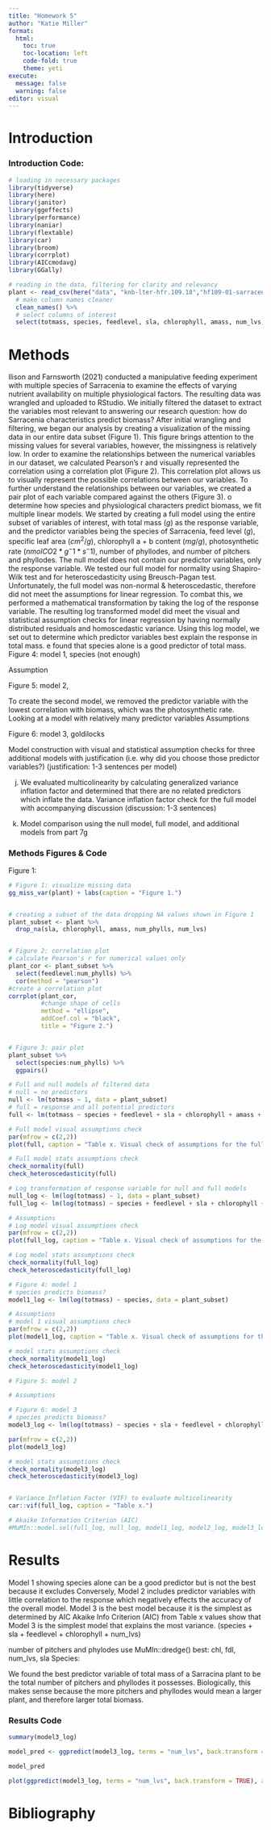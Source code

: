 ```yaml
---
title: "Homework 5"
author: "Katie Miller"
format:
  html:
    toc: true
    toc-location: left
    code-fold: true
    theme: yeti
execute:
  message: false
  warning: false
editor: visual
---
```


# Introduction

### Introduction Code:

```r
# loading in necessary packages
library(tidyverse)
library(here)
library(janitor)
library(ggeffects)
library(performance)
library(naniar)
library(flextable) 
library(car)
library(broom)
library(corrplot)
library(AICcmodavg)
library(GGally)
```

```r
# reading in the data, filtering for clarity and relevancy
plant <- read_csv(here("data", "knb-lter-hfr.109.18","hf109-01-sarracenia.csv")) %>% 
  # make column names cleaner
  clean_names() %>% 
  # select columns of interest 
  select(totmass, species, feedlevel, sla, chlorophyll, amass, num_lvs, num_phylls)
```

# Methods


\t Ellison and Farnsworth (2021) conducted a manipulative feeding experiment with multiple species of Sarracenia to examine the effects of varying nutrient availability on multiple physiological factors. The resulting data was wrangled and uploaded to RStudio. We initially filtered the dataset to extract the variables most relevant to answering our research question: how do Sarracenia characteristics predict biomass? After initial wrangling and filtering, we began our analysis by creating a visualization of the missing data in our entire data subset (Figure 1). This figure brings attention to the missing values for several variables, however, the missingness is relatively low. In order to examine the relationships between the numerical variables in our dataset, we calculated Pearson's r and visually represented the correlation using a correlation plot (Figure 2). This correlation plot allows us to visually represent the possible correlations between our variables. To further understand the relationships between our variables, we created a pair plot of each variable compared against the others (Figure 3). 
\t To determine how species and physiological characters predict biomass, we fit multiple linear models. We started by creating a full model using the entire subset of variables of interest, with total mass ($g$) as the response variable, and the predictor variables being the species of Sarracenia, feed level ($g$), specific leaf area ($cm^2/g$), chlorophyll a + b content ($mg/g$), photosynthetic rate ($nmol CO2 * g^-1 * s^-1$), number of phyllodes, and number of pitchers and phyllodes. The null model does not contain our predictor variables, only the response variable. We tested our full model for normality using Shapiro-Wilk test and for heteroscedasticity using Breusch-Pagan test. Unfortunately, the full model was non-normal & heteroscedastic, therefore did not meet the assumptions for linear regression. To combat this, we performed a mathematical transformation by taking the log of the response variable. The resulting log transformed model did meet the visual and statistical assumption checks for linear regression by having normally distributed residuals and homoscedastic variance. Using this log model, we set out to determine which predictor variables best explain the response in total mass. 
\t We found that species alone is a good predictor of total mass. Figure 4: model 1, species (not enough)

Assumption

Figure 5: model 2,

To create the second model, we removed the predictor variable with the lowest correlation with biomass, which was the photosynthetic rate. Looking at a model with relatively many predictor variables Assumptions

Figure 6: model 3, goldilocks

Model construction with visual and statistical assumption checks for three additional models with justification (i.e. why did you choose those predictor variables?) (justification: 1-3 sentences per model)

j.  We evaluated multicolinearity by calculating generalized variance inflation factor and determined that there are no related predictors which inflate the data. Variance inflation factor check for the full model with accompanying discussion (discussion: 1-3 sentences)

k.  Model comparison using the null model, full model, and additional models from part 7g

### Methods Figures & Code

Figure 1:

```r
# Figure 1: visualize missing data
gg_miss_var(plant) + labs(caption = "Figure 1.")


# creating a subset of the data dropping NA values shown in Figure 1
plant_subset <- plant %>%  
  drop_na(sla, chlorophyll, amass, num_phylls, num_lvs)


# Figure 2: correlation plot
# calculate Pearson's r for numerical values only
plant_cor <- plant_subset %>% 
  select(feedlevel:num_phylls) %>% 
  cor(method = "pearson")
#create a correlation plot 
corrplot(plant_cor,
         #change shape of cells 
         method = "ellipse",
         addCoef.col = "black",
         title = "Figure 2.") 


# Figure 3: pair plot
plant_subset %>% 
  select(species:num_phylls) %>% 
  ggpairs()

# Full and null models of filtered data
# null = no predictors
null <- lm(totmass ~ 1, data = plant_subset)
# full = response and all potential predictors 
full <- lm(totmass ~ species + feedlevel + sla + chlorophyll + amass + num_lvs + num_phylls, data = plant_subset)

# Full model visual assumptions check
par(mfrow = c(2,2))
plot(full, caption = "Table x. Visual check of assumptions for the full model")

# Full model stats assumptions check 
check_normality(full)
check_heteroscedasticity(full)

# Log transformation of response variable for null and full models
null_log <- lm(log(totmass) ~ 1, data = plant_subset)
full_log <- lm(log(totmass) ~ species + feedlevel + sla + chlorophyll + amass + num_lvs + num_phylls, data = plant_subset)

# Assumptions
# Log model visual assumptions check
par(mfrow = c(2,2))
plot(full_log, caption = "Table x. Visual check of assumptions for the log model")

# Log model stats assumptions check 
check_normality(full_log)
check_heteroscedasticity(full_log)

# Figure 4: model 1 
# species predicts biomass?
model1_log <- lm(log(totmass) ~ species, data = plant_subset)

# Assumptions
# model 1 visual assumptions check
par(mfrow = c(2,2))
plot(model1_log, caption = "Table x. Visual check of assumptions for the log model")

# model stats assumptions check 
check_normality(model1_log)
check_heteroscedasticity(model1_log)

# Figure 5: model 2

# Assumptions

# Figure 6: model 3
# species predicts biomass?
model3_log <- lm(log(totmass) ~ species + sla + feedlevel + chlorophyll + num_lvs, data = plant_subset)

par(mfrow = c(2,2))
plot(model3_log)

# model stats assumptions check 
check_normality(model3_log)
check_heteroscedasticity(model3_log)


# Variance Inflation Factor (VIF) to evaluate multicolinearity
car::vif(full_log, caption = "Table x.")

# Akaike Information Criterion (AIC)
#MuMIn::model.sel(full_log, null_log, model1_log, model2_log, model3_log)
```

# Results

Model 1 showing species alone can be a good predictor but is not the best because it excludes Conversely, Model 2 includes predictor variables with little correlation to the response which negatively effects the accuracy of the overall model. Model 3 is the best model because it is the simplest as determined by AIC Akaike Info Criterion (AIC) from Table x values show that Model 3 is the simplest model that explains the most variance. (species + sla + feedlevel + chlorophyll + num_lvs)

number of pitchers and phylodes use MuMIn::dredge() best: chl, fdl, num_lvs, sla Species:

We found the best predictor variable of total mass of a Sarracina plant to be the total number of pitchers and phyllodes it possesses. Biologically, this makes sense because the more pitchers and phyllodes would mean a larger plant, and therefore larger total biomass.

### Results Code

```r
summary(model3_log)
```

```r
model_pred <- ggpredict(model3_log, terms = "num_lvs", back.transform = TRUE)

model_pred
```

```r
plot(ggpredict(model3_log, terms = "num_lvs", back.transform = TRUE), add.data = TRUE)
```

# Bibliography
